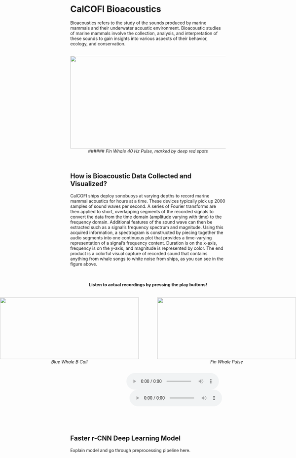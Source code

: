 # **CalCOFI Bioacoustics**

Bioacoustics refers to the study of the sounds produced by marine mammals and their underwater acoustic environment. Bioacoustic studies of marine mammals involve the collection, analysis, and interpretation of these sounds to gain insights into various aspects of their behavior, ecology, and conservation.


<br/>
<center>
  <img src="fin_whale_40_hz.png" height="300" width="750">
###### *Fin Whale 40 Hz Pulse, marked by deep red spots*
</center>
<br/>


## **How is Bioacoustic Data Collected and Visualized?**

CalCOFI ships deploy sonobuoys at varying depths to record marine mammal acoustics for hours at a time. These devices typically pick up 2000 samples of sound waves per second. A series of Fourier transforms are then applied to short, overlapping segments of the recorded signals to convert the data from the time domain (amplitude varying with time) to the frequency domain. Additional features of the sound wave can then be extracted such as a signal's frequency spectrum and magnitude. Using this acquired information, a spectrogram is constructed by piecing together the audio segments into one continuous plot that provides a time-varying representation of a signal's frequency content. Duration is on the x-axis, frequency is on the y-axis, and magnitude is represented by color. The end product is a colorful visual capture of recorded sound that contains anything from whale songs to white noise from ships, as you can see in the figure above.

<br/><center>
#### **Listen to actual recordings by pressing the play buttons!**
</center>


<center>
<div style="display: flex; justify-content: center;">
<div style="display: flex;">
  <figure style="margin-right: 20px;">
    <img src="blue_whale_B_call.png" height="200" width="450">
    <figcaption><em>Blue Whale B Call</em><figcaption>
  </figure>
  <figure>
    <img src="fin_whale_pulse.png" height="200" width="450">
    <figcaption><em>Fin Whale Pulse</em><figcaption>
  </figure>
</div>
</center>


<center>
<div style="display: flex;">
  <audio controls style="margin-left: 160px;">
    <source src="ringtoneBlue.mp3" type="audio/mp3">
  </audio>
  <audio controls style="margin-left: 180px;">
    <source src="ringtoneFin.mp3" type="audio/mp3">
  </audio>
</div>
</center>

<br/><br/>

## **Faster r-CNN Deep Learning Model**

Explain model and go through preprocessing pipeline here.

<br/>
